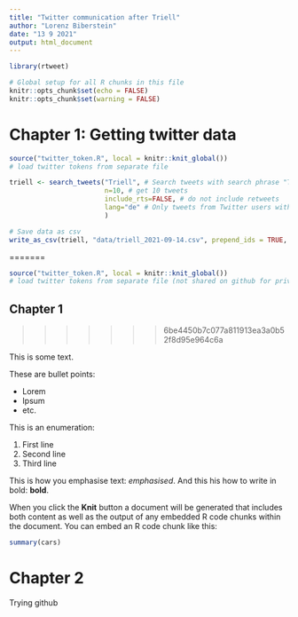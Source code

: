 ```yaml
---
title: "Twitter communication after Triell"
author: "Lorenz Biberstein"
date: "13 9 2021"
output: html_document
---
```


```r
library(rtweet)
```


```r
# Global setup for all R chunks in this file
knitr::opts_chunk$set(echo = FALSE)
knitr::opts_chunk$set(warning = FALSE)
```


# Chapter 1: Getting twitter data

```r
source("twitter_token.R", local = knitr::knit_global())
# load twitter tokens from separate file
```

```r
triell <- search_tweets("Triell", # Search tweets with search phrase "Triell"
                        n=10, # get 10 tweets
                        include_rts=FALSE, # do not include retweets
                        lang="de" # Only tweets from Twitter users with German language
                        )
```


```r
# Save data as csv
write_as_csv(triell, "data/triell_2021-09-14.csv", prepend_ids = TRUE, na = "", fileEncoding = "UTF-8")
```
=======
```r
source("twitter_token.R", local = knitr::knit_global())
# load twitter tokens from separate file (not shared on github for privacy reasons)
```

## Chapter 1
>>>>>>> 6be4450b7c077a811913ea3a0b52f8d95e964c6a

This is some text.

These are bullet points:

-   Lorem
-   Ipsum
  - etc.
  
This is an enumeration:

1. First line
2. Second line
3. Third line

This is how you emphasise text: _emphasised_. And this his how to write in bold: **bold**.

When you click the **Knit** button a document will be generated that includes both content as well as the output of any embedded R code chunks within the document. You can embed an R code chunk like this:

```r
summary(cars)
```

# Chapter 2

Trying github
